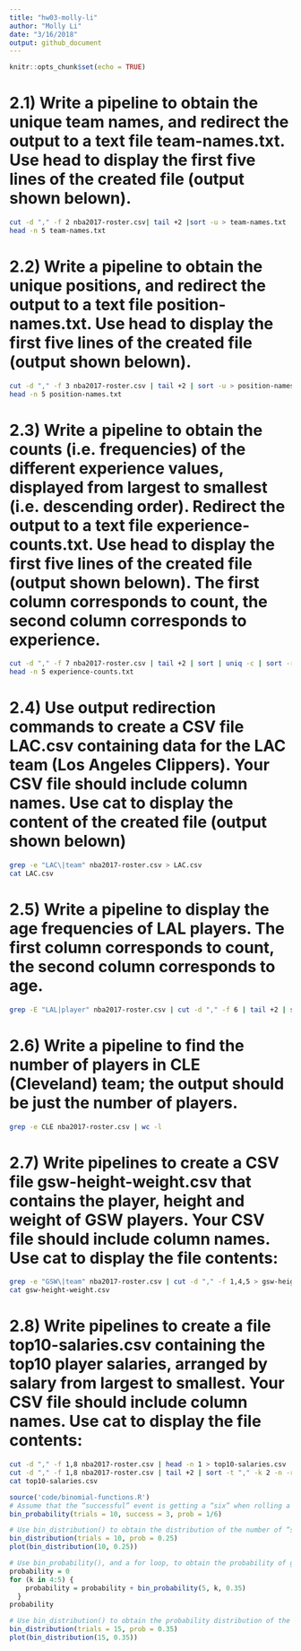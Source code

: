 ```yaml
---
title: "hw03-molly-li"
author: "Molly Li"
date: "3/16/2018"
output: github_document
---
```


```r
knitr::opts_chunk$set(echo = TRUE)
```




# 2.1) Write a pipeline to obtain the unique team names, and redirect the output to a text file team-names.txt. Use head to display the first five lines of the created file (output shown belown).
```bash
cut -d "," -f 2 nba2017-roster.csv| tail +2 |sort -u > team-names.txt
head -n 5 team-names.txt
```




# 2.2) Write a pipeline to obtain the unique positions, and redirect the output to a text file position-names.txt. Use head to display the first five lines of the created file (output shown belown).
```bash
cut -d "," -f 3 nba2017-roster.csv | tail +2 | sort -u > position-names.txt
head -n 5 position-names.txt
```

# 2.3) Write a pipeline to obtain the counts (i.e. frequencies) of the different experience values, displayed from largest to smallest (i.e. descending order). Redirect the output to a text file experience-counts.txt. Use head to display the first five lines of the created file (output shown belown). The first column corresponds to count, the second column corresponds to experience.
```bash
cut -d "," -f 7 nba2017-roster.csv | tail +2 | sort | uniq -c | sort -r > experience-counts.txt
head -n 5 experience-counts.txt
```

# 2.4) Use output redirection commands to create a CSV file LAC.csv containing data for the LAC team (Los Angeles Clippers). Your CSV file should include column names. Use cat to display the content of the created file (output shown belown)
```bash
grep -e "LAC\|team" nba2017-roster.csv > LAC.csv
cat LAC.csv
```

# 2.5) Write a pipeline to display the age frequencies of LAL players. The first column corresponds to count, the second column corresponds to age.
```bash
grep -E "LAL|player" nba2017-roster.csv | cut -d "," -f 6 | tail +2 | sort -n | uniq -c
```

# 2.6) Write a pipeline to find the number of players in CLE (Cleveland) team; the output should be just the number of players.
```bash
grep -e CLE nba2017-roster.csv | wc -l
```

# 2.7) Write pipelines to create a CSV file gsw-height-weight.csv that contains the player, height and weight of GSW players. Your CSV file should include column names. Use cat to display the file contents:
```bash
grep -e "GSW\|team" nba2017-roster.csv | cut -d "," -f 1,4,5 > gsw-height-weight.csv
cat gsw-height-weight.csv
```

# 2.8) Write pipelines to create a file top10-salaries.csv containing the top10 player salaries, arranged by salary from largest to smallest. Your CSV file should include column names. Use cat to display the file contents:
```bash
cut -d "," -f 1,8 nba2017-roster.csv | head -n 1 > top10-salaries.csv
cut -d "," -f 1,8 nba2017-roster.csv | tail +2 | sort -t "," -k 2 -n -r | head >> top10-salaries.csv
cat top10-salaries.csv
```

```r
source('code/binomial-functions.R')
# Assume that the “successful” event is getting a “six” when rolling a die. Consider rolling a fair die 10 times. Use bin_probability() to find the probability of getting exactly 3 sixes.
bin_probability(trials = 10, success = 3, prob = 1/6)

# Use bin_distribution() to obtain the distribution of the number of “sixes” when rolling a loaded die 10 times, in which the number “six” has probability of 0.25. Make a plot of this distribution.
bin_distribution(trials = 10, prob = 0.25)
plot(bin_distribution(10, 0.25))

# Use bin_probability(), and a for loop, to obtain the probability of getting more than 3 heads in 5 tosses with a biased coin of 35% chance of heads.
probability = 0
for (k in 4:5) {
    probability = probability + bin_probability(5, k, 0.35)
  }
probability

# Use bin_distribution() to obtain the probability distribution of the number of heads when tossing a loaded coin 15 times, with 35% chance of heads. Make a plot of this distribution.
bin_distribution(trials = 15, prob = 0.35)
plot(bin_distribution(15, 0.35))
```
